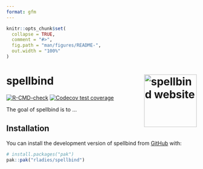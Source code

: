 ```yaml
---
format: gfm
---
```


<!-- README.md is generated from README.Rmd. Please edit that file -->

```r
knitr::opts_chunk$set(
  collapse = TRUE,
  comment = "#>",
  fig.path = "man/figures/README-",
  out.width = "100%"
)
```

# spellbind <a href="http://rladies.org/spellbind/"><img src="man/figures/logo.svg" align="right" height="139" alt="spellbind website" /></a>

<!-- badges: start -->
[![R-CMD-check](https://github.com/rladies/spellbind/actions/workflows/R-CMD-check.yaml/badge.svg)](https://github.com/rladies/spellbind/actions/workflows/R-CMD-check.yaml)
[![Codecov test coverage](https://codecov.io/gh/rladies/spellbind/graph/badge.svg)](https://app.codecov.io/gh/rladies/spellbind)
<!-- badges: end -->

The goal of spellbind is to ...

## Installation

You can install the development version of spellbind from [GitHub](https://github.com/) with:

``` r
# install.packages("pak")
pak::pak("rladies/spellbind")
```
